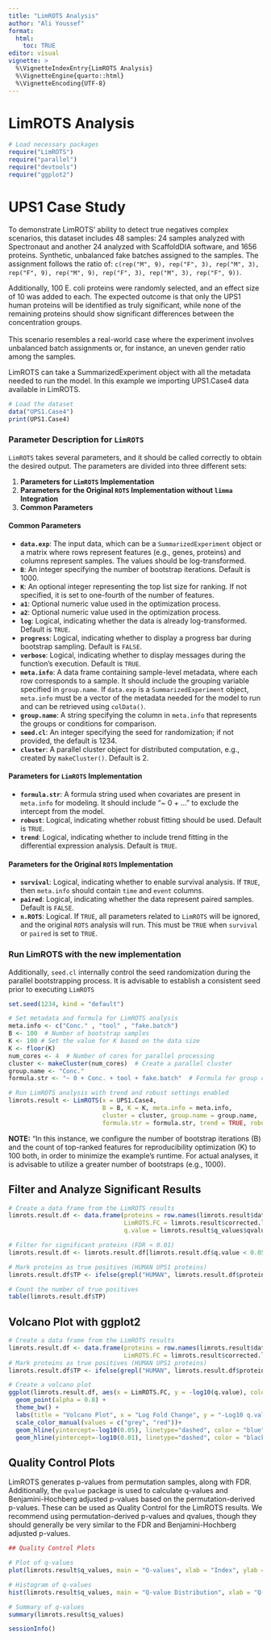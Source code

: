 ```yaml
---
title: "LimROTS Analysis"
author: "Ali Youssef"
format: 
  html:
    toc: TRUE
editor: visual
vignette: >
  %\VignetteIndexEntry{LimROTS Analysis}
  %\VignetteEngine{quarto::html}
  %\VignetteEncoding{UTF-8}
---
```


# LimROTS Analysis

```r
# Load necessary packages
require("LimROTS")
require("parallel")
require("devtools")
require("ggplot2")

```

# UPS1 Case Study

To demonstrate LimROTS' ability to detect true negatives complex scenarios, this dataset includes 48 samples: 24 samples analyzed with Spectronaut and another 24 analyzed with ScaffoldDIA software, and 1656 proteins. Synthetic, unbalanced fake batches assigned to the samples. The assignment follows the ratio of: `c(rep("M", 9), rep("F", 3), rep("M", 3), rep("F", 9), rep("M", 9), rep("F", 3), rep("M", 3), rep("F", 9))`.

Additionally, 100 E. coli proteins were randomly selected, and an effect size of 10 was added to each. The expected outcome is that only the UPS1 human proteins will be identified as truly significant, while none of the remaining proteins should show significant differences between the concentration groups.\
\
This scenario resembles a real-world case where the experiment involves unbalanced batch assignments or, for instance, an uneven gender ratio among the samples.\

LimROTS can take a SummarizedExperiment object with all the metadata needed to run the model. In this example we importing UPS1.Case4 data available in LimROTS.

```r

# Load the dataset
data("UPS1.Case4")
print(UPS1.Case4)
```

### Parameter Description for `LimROTS`

`LimROTS` takes several parameters, and it should be called correctly to obtain the desired output. The parameters are divided into three different sets:

1.  **Parameters for `LimROTS` Implementation**
2.  **Parameters for the Original `ROTS` Implementation without `limma` Integration**
3.  **Common Parameters**

#### Common Parameters

-   **`data.exp`**: The input data, which can be a `SummarizedExperiment` object or a matrix where rows represent features (e.g., genes, proteins) and columns represent samples. The values should be log-transformed.
-   **`B`**: An integer specifying the number of bootstrap iterations. Default is 1000.
-   **`K`**: An optional integer representing the top list size for ranking. If not specified, it is set to one-fourth of the number of features.
-   **`a1`**: Optional numeric value used in the optimization process.
-   **`a2`**: Optional numeric value used in the optimization process.
-   **`log`**: Logical, indicating whether the data is already log-transformed. Default is `TRUE`.
-   **`progress`**: Logical, indicating whether to display a progress bar during bootstrap sampling. Default is `FALSE`.
-   **`verbose`**: Logical, indicating whether to display messages during the function's execution. Default is `TRUE`.
-   **`meta.info`**: A data frame containing sample-level metadata, where each row corresponds to a sample. It should include the grouping variable specified in `group.name`. If `data.exp` is a `SummarizedExperiment` object, `meta.info` must be a vector of the metadata needed for the model to run and can be retrieved using `colData()`.
-   **`group.name`**: A string specifying the column in `meta.info` that represents the groups or conditions for comparison.
-   **`seed.cl`**: An integer specifying the seed for randomization; if not provided, the default is 1234.
-   **`cluster`**: A parallel cluster object for distributed computation, e.g., created by `makeCluster()`. Default is 2.

#### Parameters for `LimROTS` Implementation

-   **`formula.str`**: A formula string used when covariates are present in `meta.info` for modeling. It should include "\~ 0 + ..." to exclude the intercept from the model.
-   **`robust`**: Logical, indicating whether robust fitting should be used. Default is `TRUE`.
-   **`trend`**: Logical, indicating whether to include trend fitting in the differential expression analysis. Default is `TRUE`.

#### Parameters for the Original `ROTS` Implementation

-   **`survival`**: Logical, indicating whether to enable survival analysis. If `TRUE`, then `meta.info` should contain `time` and `event` columns.
-   **`paired`**: Logical, indicating whether the data represent paired samples. Default is `FALSE`.
-   **`n.ROTS`**: Logical. If `TRUE`, all parameters related to `LimROTS` will be ignored, and the original `ROTS` analysis will run. This must be `TRUE` when `survival` or `paired` is set to `TRUE`.

### Run LimROTS with the new implementation

Additionally, `seed.cl` internally control the seed randomization during the parallel bootstrapping process. It is advisable to establish a consistent seed prior to executing `LimROTS`

```r
set.seed(1234, kind = "default")
```

```r
# Set metadata and formula for LimROTS analysis
meta.info <- c("Conc." , "tool" , "fake.batch")
B <- 100  # Number of bootstrap samples
K <- 100 # Set the value for K based on the data size
K <- floor(K) 
num_cores <- 4  # Number of cores for parallel processing
cluster <- makeCluster(num_cores)  # Create a parallel cluster
group.name <- "Conc."
formula.str <- "~ 0 + Conc. + tool + fake.batch"  # Formula for group comparison

# Run LimROTS analysis with trend and robust settings enabled
limrots.result <- LimROTS(x = UPS1.Case4, 
                          B = B, K = K, meta.info = meta.info, 
                          cluster = cluster, group.name = group.name, 
                          formula.str = formula.str, trend = TRUE, robust = TRUE)
```

**NOTE:** "In this instance, we configure the number of bootstrap iterations (B) and the count of top-ranked features for reproducibility optimization (K) to 100 both, in order to minimize the example's runtime. For actual analyses, it is advisable to utilize a greater number of bootstraps (e.g., 1000).

## Filter and Analyze Significant Results

```r
# Create a data frame from the LimROTS results
limrots.result.df <- data.frame(proteins = row.names(limrots.result$data),
                                LimROTS.FC = limrots.result$corrected.logf,
                                q.value = limrots.result$q_values$qvalues)

# Filter for significant proteins (FDR < 0.01)
limrots.result.df <- limrots.result.df[limrots.result.df$q.value < 0.05,]

# Mark proteins as true positives (HUMAN UPS1 proteins)
limrots.result.df$TP <- ifelse(grepl("HUMAN", limrots.result.df$proteins), "HUMAN_TP", "ECOLI.FP")

# Count the number of true positives
table(limrots.result.df$TP)
```

## Volcano Plot with ggplot2

```r

# Create a data frame from the LimROTS results
limrots.result.df <- data.frame(proteins = row.names(limrots.result$data),
                                LimROTS.FC = limrots.result$corrected.logf, q.value = limrots.result$q_values$qvalues)
# Mark proteins as true positives (HUMAN UPS1 proteins)
limrots.result.df$TP <- ifelse(grepl("HUMAN", limrots.result.df$proteins), "HUMAN_TP", "ECOLI_FP")

# Create a volcano plot
ggplot(limrots.result.df, aes(x = LimROTS.FC, y = -log10(q.value), color = factor(TP))) +
  geom_point(alpha = 0.8) +
  theme_bw() +
  labs(title = "Volcano Plot", x = "Log Fold Change", y = "-Log10 q.value", color = "True Positive") +
  scale_color_manual(values = c("grey", "red"))+
  geom_hline(yintercept=-log10(0.05), linetype="dashed", color = "blue")+
  geom_hline(yintercept=-log10(0.01), linetype="dashed", color = "black")
```

## Quality Control Plots

LimROTS generates p-values from permutation samples, along with FDR. Additionally, the `qvalue` package is used to calculate q-values and Benjamini-Hochberg adjusted p-values based on the permutation-derived p-values. These can be used as Quality Control for the LimROTS results. We recommend using permutation-derived p-values and qvalues, though they should generally be very similar to the FDR and Benjamini-Hochberg adjusted p-values.

```r
## Quality Control Plots

# Plot of q-values
plot(limrots.result$q_values, main = "Q-values", xlab = "Index", ylab = "Q-value")

# Histogram of q-values
hist(limrots.result$q_values, main = "Q-value Distribution", xlab = "Q-value", col = "lightgreen", border = "white")

# Summary of q-values
summary(limrots.result$q_values)
```

```r
sessionInfo()
```
